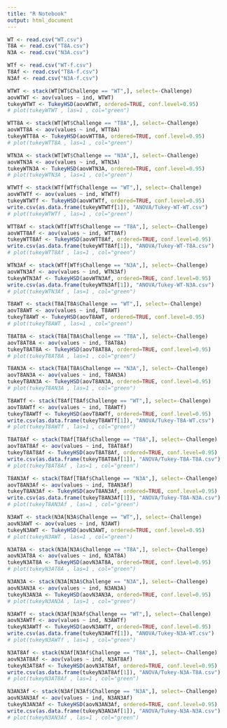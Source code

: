 ```yaml
---
title: "R Notebook"
output: html_document
---
```

```r
WT <- read.csv("WT.csv")
T8A <- read.csv("T8A.csv")
N3A <- read.csv("N3A.csv")
```
```r
WTf <- read.csv("WT-f.csv")
T8Af <- read.csv("T8A-f.csv")
N3Af <- read.csv("N3A-f.csv")
```
```r
WTWT <- stack(WT[WT$Challenge == "WT",], select=-Challenge)
aovWTWT <- aov(values ~ ind, WTWT)
tukeyWTWT <- TukeyHSD(aovWTWT, ordered=TRUE, conf.level=0.95)
# plot(tukeyWTWT , las=1 , col="green")

WTT8A <- stack(WT[WT$Challenge == "T8A",], select=-Challenge)
aovWTT8A <- aov(values ~ ind, WTT8A)
tukeyWTT8A <- TukeyHSD(aovWTT8A, ordered=TRUE, conf.level=0.95)
# plot(tukeyWTT8A , las=1 , col="green")

WTN3A <- stack(WT[WT$Challenge == "N3A",], select=-Challenge)
aovWTN3A <- aov(values ~ ind, WTN3A)
tukeyWTN3A <- TukeyHSD(aovWTN3A, ordered=TRUE, conf.level=0.95)
# plot(tukeyWTN3A , las=1 , col="green")
```
```r
WTWTf <- stack(WTf[WTf$Challenge == "WT",], select=-Challenge)
aovWTWTf <- aov(values ~ ind, WTWTf)
tukeyWTWTf <- TukeyHSD(aovWTWTf, ordered=TRUE, conf.level=0.95)
write.csv(as.data.frame(tukeyWTWTf[1]), "ANOVA/Tukey-WT-WT.csv")
# plot(tukeyWTWTf , las=1 , col="green")

WTT8Af <- stack(WTf[WTf$Challenge == "T8A",], select=-Challenge)
aovWTT8Af <- aov(values ~ ind, WTT8Af)
tukeyWTT8Af <- TukeyHSD(aovWTT8Af, ordered=TRUE, conf.level=0.95)
write.csv(as.data.frame(tukeyWTT8Af[1]), "ANOVA/Tukey-WT-T8A.csv")
# plot(tukeyWTT8Af , las=1 , col="green")

WTN3Af <- stack(WTf[WTf$Challenge == "N3A",], select=-Challenge)
aovWTN3Af <- aov(values ~ ind, WTN3Af)
tukeyWTN3Af <- TukeyHSD(aovWTN3Af, ordered=TRUE, conf.level=0.95)
write.csv(as.data.frame(tukeyWTN3Af[1]), "ANOVA/Tukey-WT-N3A.csv")
# plot(tukeyWTN3Af , las=1 , col="green")
```
```r
T8AWT <- stack(T8A[T8A$Challenge == "WT",], select=-Challenge)
aovT8AWT <- aov(values ~ ind, T8AWT)
tukeyT8AWT <- TukeyHSD(aovT8AWT, ordered=TRUE, conf.level=0.95)
# plot(tukeyT8AWT , las=1 , col="green")

T8AT8A <- stack(T8A[T8A$Challenge == "T8A",], select=-Challenge)
aovT8AT8A <- aov(values ~ ind, T8AT8A)
tukeyT8AT8A <- TukeyHSD(aovT8AT8A, ordered=TRUE, conf.level=0.95)
# plot(tukeyT8AT8A , las=1 , col="green")

T8AN3A <- stack(T8A[T8A$Challenge == "N3A",], select=-Challenge)
aovT8AN3A <- aov(values ~ ind, T8AN3A)
tukeyT8AN3A <- TukeyHSD(aovT8AN3A, ordered=TRUE, conf.level=0.95)
# plot(tukeyT8AN3A , las=1 , col="green")
```
```r
T8AWTf <- stack(T8Af[T8Af$Challenge == "WT",], select=-Challenge)
aovT8AWTf <- aov(values ~ ind, T8AWTf)
tukeyT8AWTf <- TukeyHSD(aovT8AWTf, ordered=TRUE, conf.level=0.95)
write.csv(as.data.frame(tukeyT8AWTf[1]), "ANOVA/Tukey-T8A-WT.csv")
# plot(tukeyT8AWTf , las=1 , col="green")

T8AT8Af <- stack(T8Af[T8Af$Challenge == "T8A",], select=-Challenge)
aovT8AT8Af <- aov(values ~ ind, T8AT8Af)
tukeyT8AT8Af <- TukeyHSD(aovT8AT8Af, ordered=TRUE, conf.level=0.95)
write.csv(as.data.frame(tukeyT8AT8Af[1]), "ANOVA/Tukey-T8A-T8A.csv")
# plot(tukeyT8AT8Af , las=1 , col="green")

T8AN3Af <- stack(T8Af[T8Af$Challenge == "N3A",], select=-Challenge)
aovT8AN3Af <- aov(values ~ ind, T8AN3Af)
tukeyT8AN3Af <- TukeyHSD(aovT8AN3Af, ordered=TRUE, conf.level=0.95)
write.csv(as.data.frame(tukeyT8AN3Af[1]), "ANOVA/Tukey-T8A-N3A.csv")
# plot(tukeyT8AN3Af , las=1 , col="green")
```
```r
N3AWT <- stack(N3A[N3A$Challenge == "WT",], select=-Challenge)
aovN3AWT <- aov(values ~ ind, N3AWT)
tukeyN3AWT <- TukeyHSD(aovN3AWT, ordered=TRUE, conf.level=0.95)
# plot(tukeyN3AWT , las=1 , col="green")

N3AT8A <- stack(N3A[N3A$Challenge == "T8A",], select=-Challenge)
aovN3AT8A <- aov(values ~ ind, N3AT8A)
tukeyN3AT8A <- TukeyHSD(aovN3AT8A, ordered=TRUE, conf.level=0.95)
# plot(tukeyN3AT8A , las=1 , col="green")

N3AN3A <- stack(N3A[N3A$Challenge == "N3A",], select=-Challenge)
aovN3AN3A <- aov(values ~ ind, N3AN3A)
tukeyN3AN3A <- TukeyHSD(aovN3AN3A, ordered=TRUE, conf.level=0.95)
# plot(tukeyN3AN3A , las=1 , col="green")
```
```r
N3AWTf <- stack(N3Af[N3Af$Challenge == "WT",], select=-Challenge)
aovN3AWTf <- aov(values ~ ind, N3AWTf)
tukeyN3AWTf <- TukeyHSD(aovN3AWTf, ordered=TRUE, conf.level=0.95)
write.csv(as.data.frame(tukeyN3AWTf[1]), "ANOVA/Tukey-N3A-WT.csv")
# plot(tukeyN3AWTf , las=1 , col="green")

N3AT8Af <- stack(N3Af[N3Af$Challenge == "T8A",], select=-Challenge)
aovN3AT8Af <- aov(values ~ ind, N3AT8Af)
tukeyN3AT8Af <- TukeyHSD(aovN3AT8Af, ordered=TRUE, conf.level=0.95)
write.csv(as.data.frame(tukeyN3AT8Af[1]), "ANOVA/Tukey-N3A-T8A.csv")
# plot(tukeyN3AT8Af , las=1 , col="green")

N3AN3Af <- stack(N3Af[N3Af$Challenge == "N3A",], select=-Challenge)
aovN3AN3Af <- aov(values ~ ind, N3AN3Af)
tukeyN3AN3Af <- TukeyHSD(aovN3AN3Af, ordered=TRUE, conf.level=0.95)
write.csv(as.data.frame(tukeyN3AN3Af[1]), "ANOVA/Tukey-N3A-N3A.csv")
# plot(tukeyN3AN3Af , las=1 , col="green")
```
